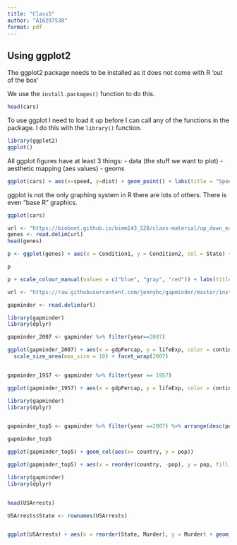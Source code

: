 ```yaml
---
title: "Class5"
author: "A16297530"
format: pdf
---
```


## Using ggplot2

The ggplot2 package needs to be installed as it does not come with R 'out of the box'

We use the `install.packages()` function to do this. 

```r
head(cars)
```

To use ggplot I need to load it up before I can call any of the functions in the package. I do this with the `library()` function. 

```r
library(ggplot2)
ggplot()
```

All ggplot figures have at least 3 things: 
- data (the stuff we want to plot)
- aesthetic mapping (aes values)
- geoms

```r
ggplot(cars) + aes(x=speed, y=dist) + geom_point() + labs(title = "Speed and Stopping Distances of Cars", x = "Speed (MPH)", y = "Stopping Distance (ft)", subtitle = "Your informative subtitile text here", caption = "Dataset: 'cars'") + geom_smooth(method= "lm", se = FALSE) + theme_bw()
```

ggplot is not the only graphing system in R there are lots of others. There is even "base R" graphics. 

```r
ggplot(cars)
```



```r
url <- "https://bioboot.github.io/bimm143_S20/class-material/up_down_expression.txt"
genes <- read.delim(url)
head(genes)
```

```r
p <- ggplot(genes) + aes(x = Condition1, y = Condition2, col = State) + geom_point() 

p 

p + scale_colour_manual(values = c("blue", "gray", "red")) + labs(title = "Gene Expression Changes Upon Drug Treatment", x = "Control (no drug)", y = "Drug Treatment")
```



```r
url <- "https://raw.githubusercontent.com/jennybc/gapminder/master/inst/extdata/gapminder.tsv"

gapminder <- read.delim(url)
```

```r
library(gapminder)
library(dplyr)

gapminder_2007 <- gapminder %>% filter(year==2007)

ggplot(gapminder_2007) + aes(x = gdpPercap, y = lifeExp, color = continent, size = pop) + geom_point(alpha = 0.5) +
  scale_size_area(max_size = 10) + facet_wrap(2007)


gapminder_1957 <- gapminder %>% filter(year == 1957)

ggplot(gapminder_1957) + aes(x = gdpPercap, y = lifeExp, color = continent, size = pop) + geom_point(alpha = 0.7) + scale_size_area(max_size = 10) + facet_wrap(1957)


```



```r
library(gapminder)
library(dplyr)


gapminder_top5 <- gapminder %>% filter(year ==2007) %>% arrange(desc(pop)) %>% top_n(5, pop)

gapminder_top5

ggplot(gapminder_top5) + geom_col(aes(x= country, y = pop))

ggplot(gapminder_top5) + aes(x = reorder(country, -pop), y = pop, fill = country) + geom_col(col = "gray30") + guides(fill = "none")

```

```r
library(gapminder)
library(dplyr)


head(USArrests)

USArrests$State <- rownames(USArrests)


ggplot(USArrests) + aes(x = reorder(State, Murder), y = Murder) + geom_point() + geom_segment(aes(x = State, xend = State, y = 0, yend = Murder), color = "blue") + coord_flip()
```


